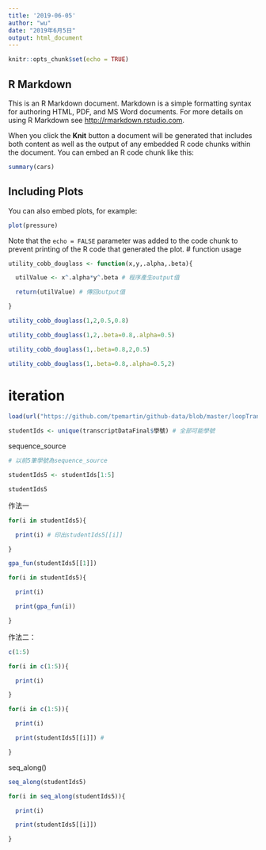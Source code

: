 ```yaml
---
title: '2019-06-05'
author: "wu"
date: "2019年6月5日"
output: html_document
---
```


```r
knitr::opts_chunk$set(echo = TRUE)
```

## R Markdown

This is an R Markdown document. Markdown is a simple formatting syntax for authoring HTML, PDF, and MS Word documents. For more details on using R Markdown see <http://rmarkdown.rstudio.com>.

When you click the **Knit** button a document will be generated that includes both content as well as the output of any embedded R code chunks within the document. You can embed an R code chunk like this:

```r
summary(cars)
```

## Including Plots

You can also embed plots, for example:

```r
plot(pressure)
```

Note that the `echo = FALSE` parameter was added to the code chunk to prevent printing of the R code that generated the plot.
# function usage



```r

utility_cobb_douglass <- function(x,y,.alpha,.beta){

  utilValue <- x^.alpha*y^.beta # 程序產生output值

  return(utilValue) # 傳回output值

}

```



```r

utility_cobb_douglass(1,2,0.5,0.8)

utility_cobb_douglass(1,2,.beta=0.8,.alpha=0.5)

utility_cobb_douglass(1,.beta=0.8,2,0.5)

utility_cobb_douglass(1,.beta=0.8,.alpha=0.5,2)

```



# iteration

 

```r
load(url("https://github.com/tpemartin/github-data/blob/master/loopTranscriptData.Rda?raw=true"))
```



```r

studentIds <- unique(transcriptDataFinal$學號) # 全部可能學號

```



sequence_source

```r

# 以前5筆學號為sequence_source

studentIds5 <- studentIds[1:5]

studentIds5

```



作法一

```r

for(i in studentIds5){

  print(i) # 印出studentIds5[[i]]

}

```





```r

gpa_fun(studentIds5[[1]])

for(i in studentIds5){

  print(i)

  print(gpa_fun(i))

}

```



作法二：

```r

c(1:5)

```



```r

for(i in c(1:5)){

  print(i) 

}

```



```r

for(i in c(1:5)){

  print(i)

  print(studentIds5[[i]]) # 

}

```





seq_along()

```r

seq_along(studentIds5)

```



```r

for(i in seq_along(studentIds5)){

  print(i)

  print(studentIds5[[i]])

}

```